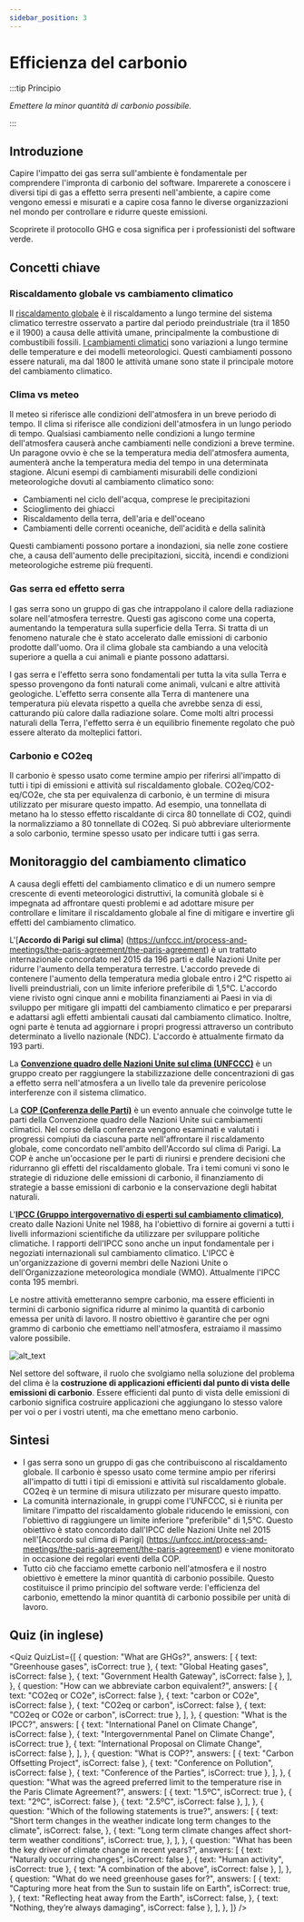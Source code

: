 ```yaml
---
sidebar_position: 3
---
```



# Efficienza del carbonio

:::tip Principio

_Emettere la minor quantità di carbonio possibile._

:::

## Introduzione

Capire l'impatto dei gas serra sull'ambiente è fondamentale per comprendere l'impronta di carbonio del software. Imparerete a conoscere i diversi tipi di gas a effetto serra presenti nell'ambiente, a capire come vengono emessi e misurati e a capire cosa fanno le diverse organizzazioni nel mondo per controllare e ridurre queste emissioni.

Scoprirete il protocollo GHG e cosa significa per i professionisti del software verde.

## Concetti chiave

### Riscaldamento globale vs cambiamento climatico

Il [riscaldamento globale](https://climate.nasa.gov/global-warming-vs-climate-change/) è il riscaldamento a lungo termine del sistema climatico terrestre osservato a partire dal periodo preindustriale (tra il 1850 e il 1900) a causa delle attività umane, principalmente la combustione di combustibili fossili. [I cambiamenti climatici](https://climate.nasa.gov/global-warming-vs-climate-change/) sono variazioni a lungo termine delle temperature e dei modelli meteorologici. Questi cambiamenti possono essere naturali, ma dal 1800 le attività umane sono state il principale motore del cambiamento climatico.

### Clima vs meteo

Il meteo si riferisce alle condizioni dell'atmosfera in un breve periodo di tempo. Il clima si riferisce alle condizioni dell'atmosfera in un lungo periodo di tempo. Qualsiasi cambiamento nelle condizioni a lungo termine dell'atmosfera causerà anche cambiamenti nelle condizioni a breve termine. Un paragone ovvio è che se la temperatura media dell'atmosfera aumenta, aumenterà anche la temperatura media del tempo in una determinata stagione. Alcuni esempi di cambiamenti misurabili delle condizioni meteorologiche dovuti al cambiamento climatico sono:

- Cambiamenti nel ciclo dell'acqua, comprese le precipitazioni
- Scioglimento dei ghiacci
- Riscaldamento della terra, dell'aria e dell'oceano
- Cambiamenti delle correnti oceaniche, dell'acidità e della salinità

Questi cambiamenti possono portare a inondazioni, sia nelle zone costiere che, a causa dell'aumento delle precipitazioni, siccità, incendi e condizioni meteorologiche estreme più frequenti.

### Gas serra ed effetto serra

I gas serra sono un gruppo di gas che intrappolano il calore della radiazione solare nell'atmosfera terrestre. Questi gas agiscono come una coperta, aumentando la temperatura sulla superficie della Terra. Si tratta di un fenomeno naturale che è stato accelerato dalle emissioni di carbonio prodotte dall'uomo. Ora il clima globale sta cambiando a una velocità superiore a quella a cui animali e piante possono adattarsi.

I gas serra e l'effetto serra sono fondamentali per tutta la vita sulla Terra e spesso provengono da fonti naturali come animali, vulcani e altre attività geologiche. L'effetto serra consente alla Terra di mantenere una temperatura più elevata rispetto a quella che avrebbe senza di essi, catturando più calore dalla radiazione solare. Come molti altri processi naturali della Terra, l'effetto serra è un equilibrio finemente regolato che può essere alterato da molteplici fattori.

### Carbonio e CO2eq

Il carbonio è spesso usato come termine ampio per riferirsi all'impatto di tutti i tipi di emissioni e attività sul riscaldamento globale. CO2eq/CO2-eq/CO2e, che sta per equivalenza di carbonio, è un termine di misura utilizzato per misurare questo impatto. Ad esempio, una tonnellata di metano ha lo stesso effetto riscaldante di circa 80 tonnellate di CO2, quindi la normalizziamo a 80 tonnellate di CO2eq. Si può abbreviare ulteriormente a solo carbonio, termine spesso usato per indicare tutti i gas serra.

## Monitoraggio del cambiamento climatico

A causa degli effetti del cambiamento climatico e di un numero sempre crescente di eventi meteorologici distruttivi, la comunità globale si è impegnata ad affrontare questi problemi e ad adottare misure per controllare e limitare il riscaldamento globale al fine di mitigare e invertire gli effetti del cambiamento climatico.

L'[**Accordo di Parigi sul clima**] (https://unfccc.int/process-and-meetings/the-paris-agreement/the-paris-agreement) è un trattato internazionale concordato nel 2015 da 196 parti e dalle Nazioni Unite per ridurre l'aumento della temperatura terrestre. L'accordo prevede di contenere l'aumento della temperatura media globale entro i 2°C rispetto ai livelli preindustriali, con un limite inferiore preferibile di 1,5°C. L'accordo viene rivisto ogni cinque anni e mobilita finanziamenti ai Paesi in via di sviluppo per mitigare gli impatti del cambiamento climatico e per prepararsi e adattarsi agli effetti ambientali causati dal cambiamento climatico. Inoltre, ogni parte è tenuta ad aggiornare i propri progressi attraverso un contributo determinato a livello nazionale (NDC). L'accordo è attualmente firmato da 193 parti.

La [**Convenzione quadro delle Nazioni Unite sul clima (UNFCCC)**](https://unfccc.int/process-and-meetings/the-convention/what-is-the-united-nations-framework-convention-on-climate-change) è un gruppo creato per raggiungere la stabilizzazione delle concentrazioni di gas a effetto serra nell'atmosfera a un livello tale da prevenire pericolose interferenze con il sistema climatico.

La [**COP (Conferenza delle Parti)**](https://unfccc.int/process/bodies/supreme-bodies/conference-of-the-parties-cop) è un evento annuale che coinvolge tutte le parti della Convenzione quadro delle Nazioni Unite sui cambiamenti climatici. Nel corso della conferenza vengono esaminati e valutati i progressi compiuti da ciascuna parte nell'affrontare il riscaldamento globale, come concordato nell'ambito dell'Accordo sul clima di Parigi. La COP è anche un'occasione per le parti di riunirsi e prendere decisioni che ridurranno gli effetti del riscaldamento globale. Tra i temi comuni vi sono le strategie di riduzione delle emissioni di carbonio, il finanziamento di strategie a basse emissioni di carbonio e la conservazione degli habitat naturali.

L'[**IPCC (Gruppo intergovernativo di esperti sul cambiamento climatico)**](https://www.ipcc.ch/about/), creato dalle Nazioni Unite nel 1988, ha l'obiettivo di fornire ai governi a tutti i livelli informazioni scientifiche da utilizzare per sviluppare politiche climatiche. I rapporti dell'IPCC sono anche un input fondamentale per i negoziati internazionali sul cambiamento climatico. L'IPCC è un'organizzazione di governi membri delle Nazioni Unite o dell'Organizzazione meteorologica mondiale (WMO). Attualmente l'IPCC conta 195 membri.

Le nostre attività emetteranno sempre carbonio, ma essere efficienti in termini di carbonio significa ridurre al minimo la quantità di carbonio emessa per unità di lavoro. Il nostro obiettivo è garantire che per ogni grammo di carbonio che emettiamo nell'atmosfera, estraiamo il massimo valore possibile.

![alt_text](./images/02_monitorare_il_cambiamento_climatico.png "image_tooltip")

Nel settore del software, il ruolo che svolgiamo nella soluzione del problema del clima è la **costruzione di applicazioni efficienti dal punto di vista delle emissioni di carbonio**. Essere efficienti dal punto di vista delle emissioni di carbonio significa costruire applicazioni che aggiungano lo stesso valore per voi o per i vostri utenti, ma che emettano meno carbonio.

## Sintesi

- I gas serra sono un gruppo di gas che contribuiscono al riscaldamento globale. Il carbonio è spesso usato come termine ampio per riferirsi all'impatto di tutti i tipi di emissioni e attività sul riscaldamento globale. CO2eq è un termine di misura utilizzato per misurare questo impatto.
- La comunità internazionale, in gruppi come l'UNFCCC, si è riunita per limitare l'impatto del riscaldamento globale riducendo le emissioni, con l'obiettivo di raggiungere un limite inferiore "preferibile" di 1,5°C. Questo obiettivo è stato concordato dall'IPCC delle Nazioni Unite nel 2015 nell'[Accordo sul clima di Parigi] (https://unfccc.int/process-and-meetings/the-paris-agreement/the-paris-agreement) e viene monitorato in occasione dei regolari eventi della COP.
- Tutto ciò che facciamo emette carbonio nell'atmosfera e il nostro obiettivo è emettere la minor quantità di carbonio possibile. Questo costituisce il primo principio del software verde: l'efficienza del carbonio, emettendo la minor quantità di carbonio possibile per unità di lavoro.

## Quiz (in inglese)

<Quiz
  QuizList={[
    {
      question: "What are GHGs?",
      answers: [
        { text: "Greenhouse gases", isCorrect: true },
        { text: "Global Heating gases", isCorrect: false },
        { text: "Government Health Gateway", isCorrect: false },
      ],
    },
    {
      question: "How can we abbreviate carbon equivalent?",
      answers: [
        { text: "CO2eq or CO2e", isCorrect: false },
        { text: "carbon or CO2e", isCorrect: false },
        { text: "CO2eq or carbon", isCorrect: false },
        { text: "CO2eq or CO2e or carbon", isCorrect: true },
      ],
    },
    {
      question: "What is the IPCC?",
      answers: [
        { text: "International Panel on Climate Change", isCorrect: false },
        { text: "Intergovernmental Panel on Climate Change", isCorrect: true },
        { text: "International Proposal on Climate Change", isCorrect: false },
      ],
    },
    {
      question: "What is COP?",
      answers: [
        { text: "Carbon Offsetting Project", isCorrect: false },
        { text: "Conference on Pollution", isCorrect: false },
        { text: "Conference of the Parties", isCorrect: true },
      ],
    },
    {
      question:
        "What was the agreed preferred limit to the temperature rise in the Paris Climate Agreement?",
      answers: [
        { text: "1.5ºC", isCorrect: true },
        { text: "2ºC", isCorrect: false },
        { text: "2.5ºC", isCorrect: false },
      ],
    },
    {
      question: "Which of the following statements is true?",
      answers: [
        {
          text: "Short term changes in the weather indicate long term changes to the climate",
          isCorrect: false,
        },
        {
          text: "Long term climate changes affect short-term weather conditions",
          isCorrect: true,
        },
      ],
    },
    {
      question:
        "What has been the key driver of climate change in recent years?",
      answers: [
        { text: "Naturally occurring changes", isCorrect: false },
        { text: "Human activity", isCorrect: true },
        { text: "A combination of the above", isCorrect: false },
      ],
    },
    {
      question: "What do we need greenhouse gases for?",
      answers: [
        {
          text: "Capturing more heat from the Sun to sustain life on Earth",
          isCorrect: true,
        },
        {
          text: "Reflecting heat away from the Earth",
          isCorrect: false,
        },
        { text: "Nothing, they’re always damaging", isCorrect: false },
      ],
    },
  ]}
/>
